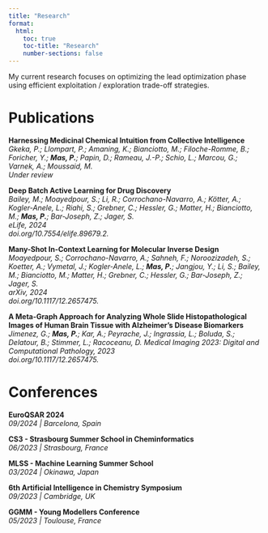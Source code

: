 ```yaml
---
title: "Research"
format:
  html:
    toc: true
    toc-title: "Research"
    number-sections: false
---
```


My current research focuses on optimizing the lead optimization phase using efficient exploitation / exploration trade-off strategies. 

# Publications

**Harnessing Medicinal Chemical Intuition from Collective Intelligence**  
*Gkeka, P.; Llompart, P.; Amaning, K.; Bianciotto, M.; Filoche-Romme, B.; Foricher, Y.; **Mas, P.**; Papin, D.; Rameau, J.-P.; Schio, L.; Marcou, G.; Varnek, A.; Moussaid, M.*  
*Under review*  

**Deep Batch Active Learning for Drug Discovery**  
*Bailey, M.; Moayedpour, S.; Li, R.; Corrochano-Navarro, A.; Kötter, A.; Kogler-Anele, L.; Riahi, S.; Grebner, C.; Hessler, G.; Matter, H.; Bianciotto, M.; **Mas, P.**; Bar-Joseph, Z.; Jager, S.*  
*eLife, 2024*  
*doi.org/10.7554/elife.89679.2.*  

**Many-Shot In-Context Learning for Molecular Inverse Design**  
*Moayedpour, S.; Corrochano-Navarro, A.; Sahneh, F.; Noroozizadeh, S.; Koetter, A.; Vymetal, J.; Kogler-Anele, L.; **Mas, P.**; Jangjou, Y.; Li, S.; Bailey, M.; Bianciotto, M.; Matter, H.; Grebner, C.; Hessler, G.; Bar-Joseph, Z.; Jager, S.*  
*arXiv, 2024*  
*doi.org/10.1117/12.2657475.*

**A Meta-Graph Approach for Analyzing Whole Slide Histopathological Images of Human Brain Tissue with Alzheimer’s Disease Biomarkers**  
*Jimenez, G.; **Mas, P.**; Kar, A.; Peyrache, J.; Ingrassia, L.; Boluda, S.; Delatour, B.; Stimmer, L.; Racoceanu, D.*
*Medical Imaging 2023: Digital and Computational Pathology, 2023*  
*doi.org/10.1117/12.2657475.*

# Conferences

**EuroQSAR 2024**  
*09/2024  |  Barcelona, Spain*  

**CS3 - Strasbourg Summer School in Cheminformatics**  
*06/2023  |  Strasbourg, France*  

**MLSS - Machine Learning Summer School**  
*03/2024  |  Okinawa, Japan*  

**6th Artificial Intelligence in Chemistry Symposium**  
*09/2023  |  Cambridge, UK*  

**GGMM - Young Modellers Conference**  
*05/2023  |  Toulouse, France*  
